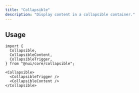 ```yaml
---
title: "Collapsible"
description: "Display content in a collapsible container."
---
```


<Preview name="collapsible-demo" />

## Usage

```tsx title="Imports"
import {
  Collapsible,
  CollapsibleContent,
  CollapsibleTrigger,
} from "@nui/core/collapsible";
```

```tsx title="Anatomy"
<Collapsible>
  <CollapsibleTrigger />
  <CollapsibleContent />
</Collapsible>
```
